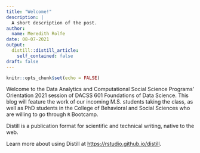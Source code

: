 ```yaml
---
title: "Welcome!"
description: |
  A short description of the post.
author:
  name: Meredith Rolfe
date: 08-07-2021
output:
  distill::distill_article:
    self_contained: false
draft: false
---
```



```r
knitr::opts_chunk$set(echo = FALSE)
```

Welcome to the Data Analytics and Computational Social Science Programs' Orientation 2021 session of DACSS 601 Foundations of Data Science. This blog will feature the work of our incoming M.S. students taking the class, as well as PhD students in the College of Behavioral and Social Sciences who are willing to go through `R` Bootcamp.

Distill is a publication format for scientific and technical writing, native to the web.

Learn more about using Distill at <https://rstudio.github.io/distill>.


